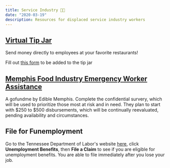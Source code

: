 ```yaml
---
title: Service Industry 👩‍🍳
date: "2020-03-19"
description: Resources for displaced service industry workers
---
```


## [Virtual Tip Jar](https://docs.google.com/spreadsheets/d/1ToAhSOm0SN7u0blufJVNU8i-Tf24zGz5LHg8ClfnCk8/edit?usp=sharing)
Send money directly to employees at your favorite restaurants!

Fill out [this form](https://docs.google.com/forms/d/e/1FAIpQLSd50axYGcCPOn5NRE_gw52n36hgJDLw5vhDCDDOClAILkB_eg/viewform?usp=sf_link) to be added to the tip jar

## [Memphis Food Industry Emergency Worker Assistance](https://www.gofundme.com/f/memphisfoodworkers)

A gofundme by Edible Memphis. Complete the confidential survery, which will be used to prioritize those most at risk and in need. They plan to start with $250 to $500 disbursements, which will be continually reevaluated, pending availability and circumstances.

## File for Funemployment
Go to the Tennessee Department of Labor's website [here](https://www.jobs4tn.gov/), click <b>Unemployment Benefits</b>, then <b>File a Claim</b> to see if you are eligible for unemployment benefits. You are able to file immediately after you lose your job.
